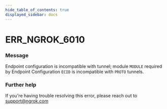 ```yaml
---
hide_table_of_contents: true
displayed_sidebar: docs
---
```



# ERR_NGROK_6010

### Message
Endpoint configuration is incompatible with tunnel; module `MODULE` required by Endpoint Configuration `ECID` is incompatible with `PROTO` tunnels.

<ErrorDetails error='err_ngrok_6010' />


### Further help
If you're having trouble resolving this error, please reach out to [support@ngrok.com](mailto:support@ngrok.com?subject=Help%20with%20ERR_NGROK_6010)

